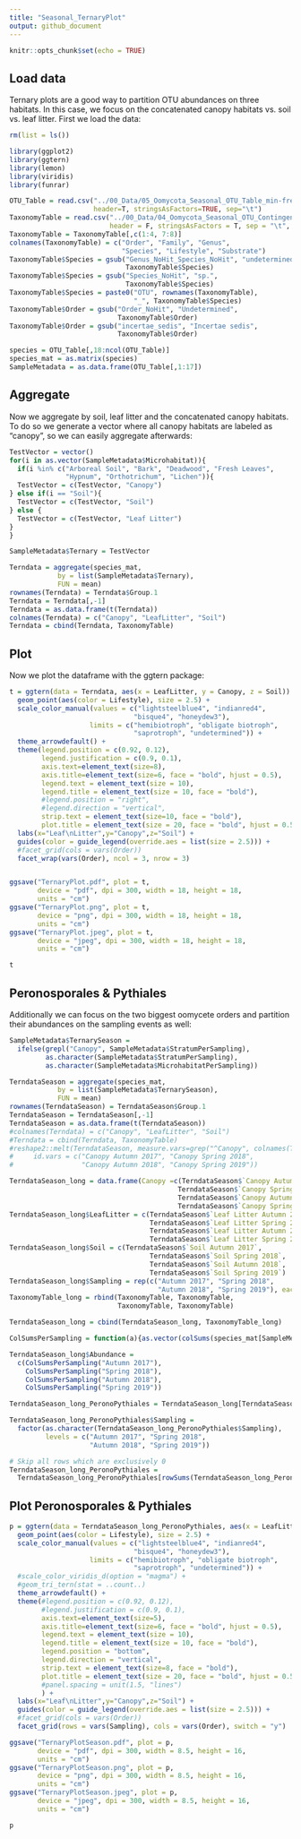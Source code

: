 ```yaml
---
title: "Seasonal_TernaryPlot"
output: github_document
---
```


```r
knitr::opts_chunk$set(echo = TRUE)
```

## Load data

Ternary plots are a good way to partition OTU abundances on three habitats. In this case, we focus on the concatenated canopy habitats vs. soil vs. leaf litter. First we load the data:

```r
rm(list = ls())

library(ggplot2)
library(ggtern)
library(lemon)
library(viridis)
library(funrar)

OTU_Table = read.csv("../00_Data/05_Oomycota_Seasonal_OTU_Table_min-freq-1172_transposed_withMetadata.tsv", 
                     header=T, stringsAsFactors=TRUE, sep="\t")
TaxonomyTable = read.csv("../00_Data/04_Oomycota_Seasonal_OTU_ContingencyTable_filtered_sequences_NCBI-nt_blasted_sorted_BestHit_TaxonomyTable_Oomycetes_sequences_vsearch-ITS1-BestHit_AnnotationRefined_noPipe_withFunction_noNA.tsv", 
                         header = F, stringsAsFactors = T, sep = "\t", row.names = 1)
TaxonomyTable = TaxonomyTable[,c(1:4, 7:8)]
colnames(TaxonomyTable) = c("Order", "Family", "Genus", 
                            "Species", "Lifestyle", "Substrate")
TaxonomyTable$Species = gsub("Genus_NoHit_Species_NoHit", "undetermined", 
                             TaxonomyTable$Species)
TaxonomyTable$Species = gsub("Species_NoHit", "sp.", 
                             TaxonomyTable$Species)
TaxonomyTable$Species = paste0("OTU", rownames(TaxonomyTable),
                               "_", TaxonomyTable$Species)
TaxonomyTable$Order = gsub("Order_NoHit", "Undetermined", 
                           TaxonomyTable$Order)
TaxonomyTable$Order = gsub("incertae_sedis", "Incertae sedis", 
                           TaxonomyTable$Order)

species = OTU_Table[,18:ncol(OTU_Table)]
species_mat = as.matrix(species)
SampleMetadata = as.data.frame(OTU_Table[,1:17])

```

## Aggregate

Now we aggregate by soil, leaf litter and the concatenated canopy habitats. To do so we generate a vector where all canopy habitats are labeled as "canopy", so we can easily aggregate afterwards:

```r
TestVector = vector()
for(i in as.vector(SampleMetadata$Microhabitat)){
  if(i %in% c("Arboreal Soil", "Bark", "Deadwood", "Fresh Leaves", 
              "Hypnum", "Orthotrichum", "Lichen")){
  TestVector = c(TestVector, "Canopy")
} else if(i == "Soil"){
  TestVector = c(TestVector, "Soil")
} else {
  TestVector = c(TestVector, "Leaf Litter")
}
}

SampleMetadata$Ternary = TestVector

Terndata = aggregate(species_mat, 
            by = list(SampleMetadata$Ternary), 
            FUN = mean)
rownames(Terndata) = Terndata$Group.1
Terndata = Terndata[,-1]
Terndata = as.data.frame(t(Terndata))
colnames(Terndata) = c("Canopy", "LeafLitter", "Soil")
Terndata = cbind(Terndata, TaxonomyTable)
```

## Plot 

Now we plot the dataframe with the ggtern package: 

```r
t = ggtern(data = Terndata, aes(x = LeafLitter, y = Canopy, z = Soil)) + 
  geom_point(aes(color = Lifestyle), size = 2.5) +
  scale_color_manual(values = c("lightsteelblue4", "indianred4", 
                               "bisque4", "honeydew3"), 
                    limits = c("hemibiotroph", "obligate biotroph", 
                               "saprotroph", "undetermined")) +
  theme_arrowdefault() + 
  theme(legend.position = c(0.92, 0.12),
        legend.justification = c(0.9, 0.1), 
        axis.text=element_text(size=8), 
        axis.title=element_text(size=6, face = "bold", hjust = 0.5), 
        legend.text = element_text(size = 10), 
        legend.title = element_text(size = 10, face = "bold"), 
        #legend.position = "right", 
        #legend.direction = "vertical", 
        strip.text = element_text(size=10, face = "bold"), 
        plot.title = element_text(size = 20, face = "bold", hjust = 0.5)) + 
  labs(x="Leaf\nLitter",y="Canopy",z="Soil") +
  guides(color = guide_legend(override.aes = list(size = 2.5))) +
  #facet_grid(cols = vars(Order))
  facet_wrap(vars(Order), ncol = 3, nrow = 3)


ggsave("TernaryPlot.pdf", plot = t, 
       device = "pdf", dpi = 300, width = 18, height = 18, 
       units = "cm")
ggsave("TernaryPlot.png", plot = t, 
       device = "png", dpi = 300, width = 18, height = 18, 
       units = "cm")
ggsave("TernaryPlot.jpeg", plot = t, 
       device = "jpeg", dpi = 300, width = 18, height = 18, 
       units = "cm")

t
```

## Peronosporales & Pythiales

Additionally we can focus on the two biggest oomycete orders and partition their abundances on the sampling events as well:

```r
SampleMetadata$TernarySeason = 
  ifelse(grepl("Canopy", SampleMetadata$StratumPerSampling),
         as.character(SampleMetadata$StratumPerSampling), 
         as.character(SampleMetadata$MicrohabitatPerSampling))

TerndataSeason = aggregate(species_mat, 
            by = list(SampleMetadata$TernarySeason), 
            FUN = mean)
rownames(TerndataSeason) = TerndataSeason$Group.1
TerndataSeason = TerndataSeason[,-1]
TerndataSeason = as.data.frame(t(TerndataSeason))
#colnames(Terndata) = c("Canopy", "LeafLitter", "Soil")
#Terndata = cbind(Terndata, TaxonomyTable)
#reshape2::melt(TerndataSeason, measure.vars=grep("^Canopy", colnames(TerndataSeason)), 
#     id.vars = c("Canopy Autumn 2017", "Canopy Spring 2018", 
#                 "Canopy Autumn 2018", "Canopy Spring 2019"))

TerndataSeason_long = data.frame(Canopy =c(TerndataSeason$`Canopy Autumn 2017`, 
                                          TerndataSeason$`Canopy Spring 2018`, 
                                          TerndataSeason$`Canopy Autumn 2018`, 
                                          TerndataSeason$`Canopy Spring 2019`))
TerndataSeason_long$LeafLitter = c(TerndataSeason$`Leaf Litter Autumn 2017`, 
                                   TerndataSeason$`Leaf Litter Spring 2018`, 
                                   TerndataSeason$`Leaf Litter Autumn 2018`, 
                                   TerndataSeason$`Leaf Litter Spring 2019`)
TerndataSeason_long$Soil = c(TerndataSeason$`Soil Autumn 2017`, 
                                   TerndataSeason$`Soil Spring 2018`, 
                                   TerndataSeason$`Soil Autumn 2018`, 
                                   TerndataSeason$`Soil Spring 2019`)
TerndataSeason_long$Sampling = rep(c("Autumn 2017", "Spring 2018", 
                                     "Autumn 2018", "Spring 2019"), each = 375)
TaxonomyTable_long = rbind(TaxonomyTable, TaxonomyTable, 
                           TaxonomyTable, TaxonomyTable)

TerndataSeason_long = cbind(TerndataSeason_long, TaxonomyTable_long)

ColSumsPerSampling = function(a){as.vector(colSums(species_mat[SampleMetadata$SamplingDescription == a,]))}

TerndataSeason_long$Abundance = 
  c(ColSumsPerSampling("Autumn 2017"), 
    ColSumsPerSampling("Spring 2018"),
    ColSumsPerSampling("Autumn 2018"),
    ColSumsPerSampling("Spring 2019"))

TerndataSeason_long_PeronoPythiales = TerndataSeason_long[TerndataSeason_long$Order %in% c("Peronosporales", "Pythiales"),]

TerndataSeason_long_PeronoPythiales$Sampling =
  factor(as.character(TerndataSeason_long_PeronoPythiales$Sampling), 
         levels = c("Autumn 2017", "Spring 2018", 
                    "Autumn 2018", "Spring 2019"))

# Skip all rows which are exclusively 0
TerndataSeason_long_PeronoPythiales = 
  TerndataSeason_long_PeronoPythiales[rowSums(TerndataSeason_long_PeronoPythiales[,1:3]) != 0,]
```

## Plot Peronosporales & Pythiales

```r
p = ggtern(data = TerndataSeason_long_PeronoPythiales, aes(x = LeafLitter, y = Canopy, z = Soil)) + 
  geom_point(aes(color = Lifestyle), size = 2.5) +
  scale_color_manual(values = c("lightsteelblue4", "indianred4", 
                               "bisque4", "honeydew3"), 
                    limits = c("hemibiotroph", "obligate biotroph", 
                               "saprotroph", "undetermined")) +
  #scale_color_viridis_d(option = "magma") +
  #geom_tri_tern(stat = ..count..)
  theme_arrowdefault() + 
  theme(#legend.position = c(0.92, 0.12),
        #legend.justification = c(0.9, 0.1), 
        axis.text=element_text(size=5), 
        axis.title=element_text(size=6, face = "bold", hjust = 0.5), 
        legend.text = element_text(size = 10), 
        legend.title = element_text(size = 10, face = "bold"), 
        legend.position = "bottom", 
        legend.direction = "vertical", 
        strip.text = element_text(size=8, face = "bold"), 
        plot.title = element_text(size = 20, face = "bold", hjust = 0.5)#, 
        #panel.spacing = unit(1.5, "lines")
        ) + 
  labs(x="Leaf\nLitter",y="Canopy",z="Soil") +
  guides(color = guide_legend(override.aes = list(size = 2.5))) +
  #facet_grid(cols = vars(Order))
  facet_grid(rows = vars(Sampling), cols = vars(Order), switch = "y")

ggsave("TernaryPlotSeason.pdf", plot = p, 
       device = "pdf", dpi = 300, width = 8.5, height = 16, 
       units = "cm")
ggsave("TernaryPlotSeason.png", plot = p, 
       device = "png", dpi = 300, width = 8.5, height = 16, 
       units = "cm")
ggsave("TernaryPlotSeason.jpeg", plot = p, 
       device = "jpeg", dpi = 300, width = 8.5, height = 16, 
       units = "cm")

p
```

